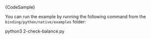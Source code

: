 
<CodeBlock className="language-python">
    {CodeSample}
</CodeBlock>

You can run the example by running the following command from the `binding/python/native/examples` folder:

<CodeBlock className="language-bash">
    python3 2-check-balance.py
</CodeBlock>

